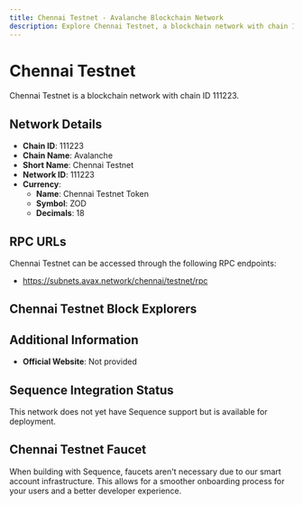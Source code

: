 ```yaml
--- 
title: Chennai Testnet - Avalanche Blockchain Network
description: Explore Chennai Testnet, a blockchain network with chain ID 111223. Learn about its native currency, Chennai Testnet Token, and how to interact with the network.
---
```


# Chennai Testnet

Chennai Testnet is a blockchain network with chain ID 111223.

## Network Details

- **Chain ID**: 111223
- **Chain Name**: Avalanche
- **Short Name**: Chennai Testnet
- **Network ID**: 111223
- **Currency**: 
  - **Name**: Chennai Testnet Token
  - **Symbol**: ZOD
  - **Decimals**: 18

## RPC URLs

Chennai Testnet can be accessed through the following RPC endpoints:

- https://subnets.avax.network/chennai/testnet/rpc

## Chennai Testnet Block Explorers



## Additional Information

- **Official Website**: Not provided

## Sequence Integration Status

This network does not yet have Sequence support but is available for deployment.

## Chennai Testnet Faucet

When building with Sequence, faucets aren't necessary due to our smart account infrastructure. This allows for a smoother onboarding process for your users and a better developer experience.
